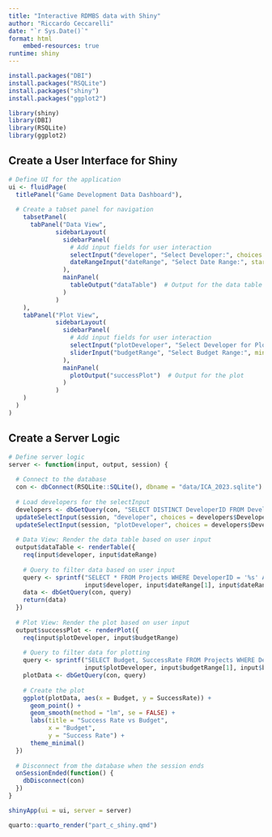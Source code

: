 ```yaml
---
title: "Interactive RDMBS data with Shiny"
author: "Riccardo Ceccarelli"
date: "`r Sys.Date()`"
format: html 
    embed-resources: true
runtime: shiny
---
```





```r
install.packages("DBI")
install.packages("RSQLite")
install.packages("shiny")
install.packages("ggplot2")

library(shiny)
library(DBI)
library(RSQLite)
library(ggplot2)
```


## Create a User Interface for Shiny
```r

# Define UI for the application
ui <- fluidPage(
  titlePanel("Game Development Data Dashboard"),
  
  # Create a tabset panel for navigation
    tabsetPanel(
      tabPanel("Data View",
             sidebarLayout(
               sidebarPanel(
                 # Add input fields for user interaction
                 selectInput("developer", "Select Developer:", choices = NULL),
                 dateRangeInput("dateRange", "Select Date Range:", start = "2020-01-01", end = Sys.Date())
               ),
               mainPanel(
                 tableOutput("dataTable")  # Output for the data table
               )
             )
    ),
    tabPanel("Plot View",
             sidebarLayout(
               sidebarPanel(
                 # Add input fields for user interaction
                 selectInput("plotDeveloper", "Select Developer for Plot:", choices = NULL),
                 sliderInput("budgetRange", "Select Budget Range:", min = 0, max = 1000000, value = c(0, 1000000))
               ),
               mainPanel(
                 plotOutput("successPlot")  # Output for the plot
               )
             )
    )
  )
)
```



## Create a Server Logic

```r
# Define server logic
server <- function(input, output, session) {
  
  # Connect to the database
  con <- dbConnect(RSQLite::SQLite(), dbname = "data/ICA_2023.sqlite")  # Replace with your database path
  
  # Load developers for the selectInput
  developers <- dbGetQuery(con, "SELECT DISTINCT DeveloperID FROM Developers")
  updateSelectInput(session, "developer", choices = developers$DeveloperID)
  updateSelectInput(session, "plotDeveloper", choices = developers$DeveloperID)
  
  # Data View: Render the data table based on user input
  output$dataTable <- renderTable({
    req(input$developer, input$dateRange)
    
    # Query to filter data based on user input
    query <- sprintf("SELECT * FROM Projects WHERE DeveloperID = '%s' AND StartDate BETWEEN '%s' AND '%s'",
                     input$developer, input$dateRange[1], input$dateRange[2])
    data <- dbGetQuery(con, query)
    return(data)
  })
  
  # Plot View: Render the plot based on user input
  output$successPlot <- renderPlot({
    req(input$plotDeveloper, input$budgetRange)
    
    # Query to filter data for plotting
    query <- sprintf("SELECT Budget, SuccessRate FROM Projects WHERE DeveloperID = '%s' AND Budget BETWEEN %d AND %d",
                     input$plotDeveloper, input$budgetRange[1], input$budgetRange[2])
    plotData <- dbGetQuery(con, query)
    
    # Create the plot
    ggplot(plotData, aes(x = Budget, y = SuccessRate)) +
      geom_point() +
      geom_smooth(method = "lm", se = FALSE) +
      labs(title = "Success Rate vs Budget",
           x = "Budget",
           y = "Success Rate") +
      theme_minimal()
  })
  
  # Disconnect from the database when the session ends
  onSessionEnded(function() {
    dbDisconnect(con)
  })
}

```

```r
shinyApp(ui = ui, server = server)
```

```r
quarto::quarto_render("part_c_shiny.qmd")
```


